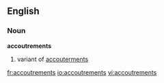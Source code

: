 ==English==

===Noun===
'''accoutrements'''  {{p}}

# variant of [[accouterments]]

[[fr:accoutrements]]
[[io:accoutrements]]
[[vi:accoutrements]]